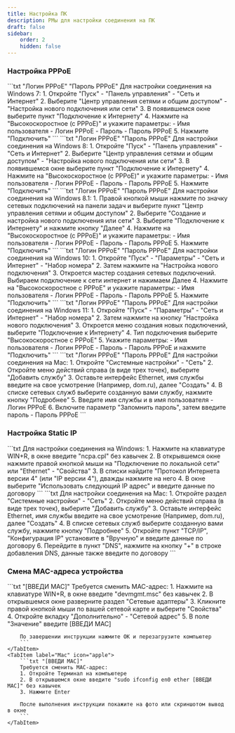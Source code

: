 ```yaml
---
title: Настройка ПК
description: РМы для настройки соединения на ПК
draft: false
sidebar:
    order: 2
    hidden: false
---
```



### Настройка PPPoE
<Tabs>
    <TabItem label="Win7" icon="seti:windows">
        ```txt "Логин PPPoE" "Пароль PPPoE"
        Для настройки соединения на Windows 7:
        1. Откройте "Пуск" - "Панель управления" - "Сеть и Интернет"
        2. Выберите "Центр управления сетями и общим доступом" - "Настройка нового подключения или сети"
        3. В появившемся окне выберите пункт "Подключение к Интернету"
        4. Нажмите на "Высокоскоростное (с PPPoE)" и укажите параметры:
        - Имя пользователя - Логин PPPoE
        - Пароль - Пароль PPPoE
        5. Нажмите "Подключить"
        ```
    </TabItem>
    <TabItem label="Win8" icon="seti:windows">
        ```txt "Логин PPPoE" "Пароль PPPoE"
        Для настройки соединения на Windows 8:
        1. Откройте "Пуск" - "Панель управления" - "Сеть и Интернет"
        2. Выберите "Центр управления сетями и общим доступом" - "Настройка нового подключения или сети"
        3. В появившемся окне выберите пункт "Подключение к Интернету"
        4. Нажмите на "Высокоскоростное (с PPPoE)" и укажите параметры:
        - Имя пользователя - Логин PPPoE
        - Пароль - Пароль PPPoE
        5. Нажмите "Подключить"
        ```
    </TabItem>
    <TabItem label="Win8.1" icon="seti:windows">
        ```txt "Логин PPPoE" "Пароль PPPoE"
        Для настройки соединения на Windows 8.1:
        1. Правой кнопкой мыши нажмите по значку сетевых подключений на панели задач и
        выберите пункт "Центр управления сетями и общим доступом"
        2. Выберите "Создание и настройка нового подключения или сети"
        3. Выберите "Подключение к Интернету" и нажмите кнопку "Далее"
        4. Нажмите на "Высокоскоростное (с PPPoE)" и укажите параметры:
        - Имя пользователя - Логин PPPoE
        - Пароль - Пароль PPPoE
        5. Нажмите "Подключить"
        ```
    </TabItem>
    <TabItem label="Win10" icon="seti:windows">
        ```txt "Логин PPPoE" "Пароль PPPoE"
        Для настройки соединения на Windows 10:
        1. Откройте "Пуск" - "Параметры" - "Сеть и Интернет" - "Набор номера"
        2. Затем нажмите на "Настройка нового подключения"
        3. Откроется мастер создания сетевых подключений. Выбираем подключение к сети интернет и нажимаем Далее
        4. Нажмите на "Высокоскоростное с РРРоЕ" и укажите параметры:
        - Имя пользователя - Логин PPPoE
        - Пароль - Пароль PPPoE
        5. Нажмите "Подключить"
        ```
    </TabItem>
    <TabItem label="Win11" icon="seti:windows">
        ```txt "Логин PPPoE" "Пароль PPPoE"
        Для настройки соединения на Windows 11:
        1. Откройте "Пуск" - "Параметры" - "Сеть и Интернет" - "Набор номера"
        2. Затем нажмите на кнопку "Настройка нового подключения"
        3. Откроется меню создания новых подключений, выберите "Подключение к Интернету"
        4. Тип подключения выберите "Высокоскоростное с РРРоЕ"
        5. Укажите параметры:
        - Имя пользователя - Логин PPPoE
        - Пароль - Пароль PPPoE
        и нажмите "Подключить"
        ```
    </TabItem>
    <TabItem label="Mac" icon="apple">
        ```txt "Логин PPPoE" "Пароль PPPoE"
        Для настройки соединения на Mac:
        1. Откройте "Системные настройки" - "Сеть"
        2. Откройте меню действий справа (в виде трех точек), выберите "Добавить службу"
        3. Оставьте интерфейс Ethernet, имя службы введите на свое усмотрение (Например, dom.ru), далее "Создать"
        4. В списке сетевых служб выберите созданную вами службу, нажмите кнопку "Подробнее"
        5. Введите имя службы и в имя пользователя - Логин PPPoE
        6. Включите параметр "Запомнить пароль", затем введите пароль - Пароль PPPoE
        ```
    </TabItem>
</Tabs>

### Настройка Static IP
<Tabs>
    <TabItem label="Win" icon="seti:windows">
        ```txt
        Для настройки соединения на Windows:
        1. Нажмите на клавиатуре WIN+R, в окне введите "ncpa.cpl" без кавычек
        2. В открывшемся окне нажмите правой кнопкой мыши на "Подключение по локальной сети" или "Ethernet" - "Свойства"
        3. В списки найдите "Протокол Интернета версии 4" (или "IP версии 4"), дважды нажмите на него
        4. В окне выберите "Использовать следующий IP адрес" и введите данные по договору
        ```
    </TabItem>
    <TabItem label="Mac" icon="apple">
        ```txt
        Для настройки соединения на Mac:
        1. Откройте раздел "Системные настройки" - "Сеть"
        2. Откройте меню действий справа (в виде трех точек), выберите "Добавить службу"
        3. Оставьте интерфейс Ethernet, имя службы введите на свое усмотрение (Например, dom.ru), далее "Создать"
        4. В списке сетевых служб выберите созданную вами службу, нажмите кнопку "Подробнее"
        5. Откройте пункт "TCP/IP", "Конфигурация IP" установите в "Вручную" и введите данные по договору
        6. Перейдите в пункт "DNS", нажмите на кнопку "+" в строке добавления DNS, данные также введите по договору
        ```
    </TabItem>
</Tabs>

### Смена MAC-адреса устройства
<Tabs>
    <TabItem label="Win">
        ```txt "[ВВЕДИ MAC]"
        Требуется сменить MAC-адрес:
        1. Нажмите на клавиатуре WIN+R, в окне введите "devmgmt.msc" без кавычек
        2. В открывшемся окне разверните раздел "Сетевые адаптеры"
        3. Кликните правой кнопкой мыши по вашей сетевой карте и выберите "Свойства"
        4. Откройте вкладку "Дополнительно" - "Сетевой адрес"
        5. В поле "Значение" введите [ВВЕДИ MAC]

        По завершении инструкции нажмите ОК и перезагрузите компьютер
        ```
    </TabItem>
    <TabItem label="Mac" icon="apple">
        ```txt "[ВВЕДИ MAC]"
        Требуется сменить MAC-адрес:
        1. Откройте Терминал на компьютере
        2. В открывшемся окне введите "sudo ifconfig en0 ether [ВВЕДИ MAC]" без кавычек
        3. Нажмите Enter

        После выполнения инструкции покажите на фото или скриншотом вывод в окне
        ```
    </TabItem>
</Tabs>